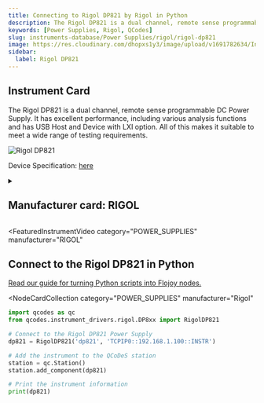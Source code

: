 ```yaml
---
title: Connecting to Rigol DP821 by Rigol in Python
description: The Rigol DP821 is a dual channel, remote sense programmable DC Power Supply. It has excellent performance, including various analysis functions and has USB Host and Device with LXI option. All of this makes it suitable to meet a wide range of testing requirements.
keywords: [Power Supplies, Rigol, QCodes]
slug: instruments-database/Power Supplies/rigol/rigol-dp821
image: https://res.cloudinary.com/dhopxs1y3/image/upload/v1691782634/Instruments/Power%20Supplies/Rigol-DP821/Rigol-DP821.jpg
sidebar:
  label: Rigol DP821
---
```



## Instrument Card

The Rigol DP821 is a dual channel, remote sense programmable DC Power Supply. It has excellent performance, including various analysis functions and has USB Host and Device with LXI option. All of this makes it suitable to meet a wide range of testing requirements.

![Rigol DP821](https://res.cloudinary.com/dhopxs1y3/image/upload/v1691782634/Instruments/Power%20Supplies/Rigol-DP821/Rigol-DP821.jpg)

Device Specification: [here](https://www.batronix.com/files/Rigol/Labornetzteile/DP800/DP800_-datasheet-2022.pdf)

<details style={{ marginTop: "15px"}}>
<summary><h2 style={{display:'inline'}}>Manufacturer card: RIGOL</h2></summary>

![RIGOL](https://res.cloudinary.com/dhopxs1y3/image/upload/v1692806170/Instruments/Vendor%20Logos/Rigol.png)

RIGOL Technologies, Inc. specializes in development and production of test and measuring equipment and is one of the fastest growing Chinese companies in this sphere.
RIGOL’s line of products includes [digital storage oscilloscopes](https://www.tmatlantic.com/e-store/index.php?SECTION_ID=227), [function/arbitrary waveform generators](https://www.tmatlantic.com/e-store/index.php?SECTION_ID=230), [digital multimeters](https://www.tmatlantic.com/e-store/index.php?SECTION_ID=233), PC-based devices compatible with LXI standard etc.

- Headquarters: Beijing, China
- Yearly Revenue (millions, USD): 23
- Vendor Website: [here](https://www.rigol.com/)

</details>


<FeaturedInstrumentVideo
  category="POWER_SUPPLIES"
  manufacturer="RIGOL"
></FeaturedInstrumentVideo>

## Connect to the Rigol DP821 in Python

[Read our guide for turning Python scripts into Flojoy nodes.](https://docs.flojoy.ai/contribution/blocks/custom-flojoy-block/)


<Tabs>
<TabItem value="Flojoy" label="Flojoy" className="flojoy-instrument-tabs">

<NodeCardCollection
  category="POWER_SUPPLIES"
  manufacturer="Rigol"
></NodeCardCollection>

</TabItem>
<TabItem value="QCodes" label="QCodes">

```python
import qcodes as qc
from qcodes.instrument_drivers.rigol.DP8xx import RigolDP821

# Connect to the Rigol DP821 Power Supply
dp821 = RigolDP821('dp821', 'TCPIP0::192.168.1.100::INSTR')

# Add the instrument to the QCoDeS station
station = qc.Station()
station.add_component(dp821)

# Print the instrument information
print(dp821)
```

</TabItem>
</Tabs>

